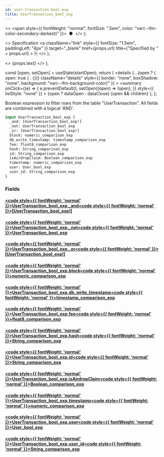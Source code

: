 ```yaml
---
id: user-transaction-bool-exp
title: UserTransaction_bool_exp
---
```


<head>
  <meta content="noindex" name="robots" />
  <meta charset="utf-8" />
</head>

  <>
    <span style={{ fontWeight: "normal", fontSize: ".5em", color: "var(--ifm-color-secondary-darkest)" }}>
      &nbsp;●&nbsp;
    </span>
  </>
);

  <>
    Specification
    <a
      className="link"
      style={{ fontSize: "1.5em", paddingLeft: "4px" }}
      target="_blank"
      href={props.url}
      title={"Specified by " + props.url}
    >
      ⎘
    </a>
  </>
);

  <>
    <span className={props.class}>{props.text}</span>
  </>
);


  const [open, setOpen] = useState(startOpen);
  return (
    <details
      {...(open ? { open: true } : {})}
      className="details"
      style={{ border: "none", boxShadow: "none", background: "var(--ifm-background-color)" }}
    >
      <summary
        onClick={(e) => {
          e.preventDefault();
          setOpen((open) => !open);
        }}
        style={{ listStyle: "none" }}
      >
        {open ? dataOpen : dataClose}
      </summary>
      {open && children}
    </details>
  );
};

Boolean expression to filter rows from the table "UserTransaction". All fields are combined with a logical 'AND'.

```graphql
input UserTransaction_bool_exp {
  _and: [UserTransaction_bool_exp!]
  _not: UserTransaction_bool_exp
  _or: [UserTransaction_bool_exp!]
  block: numeric_comparison_exp
  db_write_timestamp: timestamp_comparison_exp
  fee: float8_comparison_exp
  hash: String_comparison_exp
  id: String_comparison_exp
  isAirdropClaim: Boolean_comparison_exp
  timestamp: numeric_comparison_exp
  user: User_bool_exp
  user_id: String_comparison_exp
}
```

### Fields

#### [<code style={{ fontWeight: 'normal' }}>UserTransaction_bool_exp.<b>\_and</b></code>](#)<Bullet />[<code style={{ fontWeight: 'normal' }}><b>[UserTransaction_bool_exp!]</b></code>](/docs/api/airdrops/graphql/envio/inputs/user-transaction-bool-exp.mdx) <Badge class="badge badge--secondary " text="list"/> <Badge class="badge badge--secondary " text="input"/>

#### [<code style={{ fontWeight: 'normal' }}>UserTransaction_bool_exp.<b>\_not</b></code>](#)<Bullet />[<code style={{ fontWeight: 'normal' }}><b>UserTransaction_bool_exp</b></code>](/docs/api/airdrops/graphql/envio/inputs/user-transaction-bool-exp.mdx) <Badge class="badge badge--secondary " text="input"/>

#### [<code style={{ fontWeight: 'normal' }}>UserTransaction_bool_exp.<b>\_or</b></code>](#)<Bullet />[<code style={{ fontWeight: 'normal' }}><b>[UserTransaction_bool_exp!]</b></code>](/docs/api/airdrops/graphql/envio/inputs/user-transaction-bool-exp.mdx) <Badge class="badge badge--secondary " text="list"/> <Badge class="badge badge--secondary " text="input"/>

#### [<code style={{ fontWeight: 'normal' }}>UserTransaction_bool_exp.<b>block</b></code>](#)<Bullet />[<code style={{ fontWeight: 'normal' }}><b>numeric_comparison_exp</b></code>](/docs/api/airdrops/graphql/envio/inputs/numeric-comparison-exp.mdx) <Badge class="badge badge--secondary " text="input"/>

#### [<code style={{ fontWeight: 'normal' }}>UserTransaction_bool_exp.<b>db_write_timestamp</b></code>](#)<Bullet />[<code style={{ fontWeight: 'normal' }}><b>timestamp_comparison_exp</b></code>](/docs/api/airdrops/graphql/envio/inputs/timestamp-comparison-exp.mdx) <Badge class="badge badge--secondary " text="input"/>

#### [<code style={{ fontWeight: 'normal' }}>UserTransaction_bool_exp.<b>fee</b></code>](#)<Bullet />[<code style={{ fontWeight: 'normal' }}><b>float8_comparison_exp</b></code>](/docs/api/airdrops/graphql/envio/inputs/float-8-comparison-exp.mdx) <Badge class="badge badge--secondary " text="input"/>

#### [<code style={{ fontWeight: 'normal' }}>UserTransaction_bool_exp.<b>hash</b></code>](#)<Bullet />[<code style={{ fontWeight: 'normal' }}><b>String_comparison_exp</b></code>](/docs/api/airdrops/graphql/envio/inputs/string-comparison-exp.mdx) <Badge class="badge badge--secondary " text="input"/>

#### [<code style={{ fontWeight: 'normal' }}>UserTransaction_bool_exp.<b>id</b></code>](#)<Bullet />[<code style={{ fontWeight: 'normal' }}><b>String_comparison_exp</b></code>](/docs/api/airdrops/graphql/envio/inputs/string-comparison-exp.mdx) <Badge class="badge badge--secondary " text="input"/>

#### [<code style={{ fontWeight: 'normal' }}>UserTransaction_bool_exp.<b>isAirdropClaim</b></code>](#)<Bullet />[<code style={{ fontWeight: 'normal' }}><b>Boolean_comparison_exp</b></code>](/docs/api/airdrops/graphql/envio/inputs/boolean-comparison-exp.mdx) <Badge class="badge badge--secondary " text="input"/>

#### [<code style={{ fontWeight: 'normal' }}>UserTransaction_bool_exp.<b>timestamp</b></code>](#)<Bullet />[<code style={{ fontWeight: 'normal' }}><b>numeric_comparison_exp</b></code>](/docs/api/airdrops/graphql/envio/inputs/numeric-comparison-exp.mdx) <Badge class="badge badge--secondary " text="input"/>

#### [<code style={{ fontWeight: 'normal' }}>UserTransaction_bool_exp.<b>user</b></code>](#)<Bullet />[<code style={{ fontWeight: 'normal' }}><b>User_bool_exp</b></code>](/docs/api/airdrops/graphql/envio/inputs/user-bool-exp.mdx) <Badge class="badge badge--secondary " text="input"/>

#### [<code style={{ fontWeight: 'normal' }}>UserTransaction_bool_exp.<b>user_id</b></code>](#)<Bullet />[<code style={{ fontWeight: 'normal' }}><b>String_comparison_exp</b></code>](/docs/api/airdrops/graphql/envio/inputs/string-comparison-exp.mdx) <Badge class="badge badge--secondary " text="input"/>
